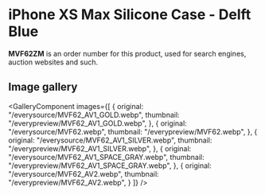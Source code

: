
# iPhone XS Max Silicone Case - Delft Blue

<Callout type='info' emoji='👉🏻'>**MVF62ZM** is an order number for this product, used for search engines, auction websites and such.</Callout>

## Image gallery

<GalleryComponent
    images={[
      {
        original: "/everysource/MVF62_AV1_GOLD.webp",
        thumbnail: "/everypreview/MVF62_AV1_GOLD.webp",
      },
      {
        original: "/everysource/MVF62.webp",
        thumbnail: "/everypreview/MVF62.webp",
      },
      {
        original: "/everysource/MVF62_AV1_SILVER.webp",
        thumbnail: "/everypreview/MVF62_AV1_SILVER.webp",
      },
      {
        original: "/everysource/MVF62_AV1_SPACE_GRAY.webp",
        thumbnail: "/everypreview/MVF62_AV1_SPACE_GRAY.webp",
      },
      {
        original: "/everysource/MVF62_AV2.webp",
        thumbnail: "/everypreview/MVF62_AV2.webp",
      }
    ]}
  />
